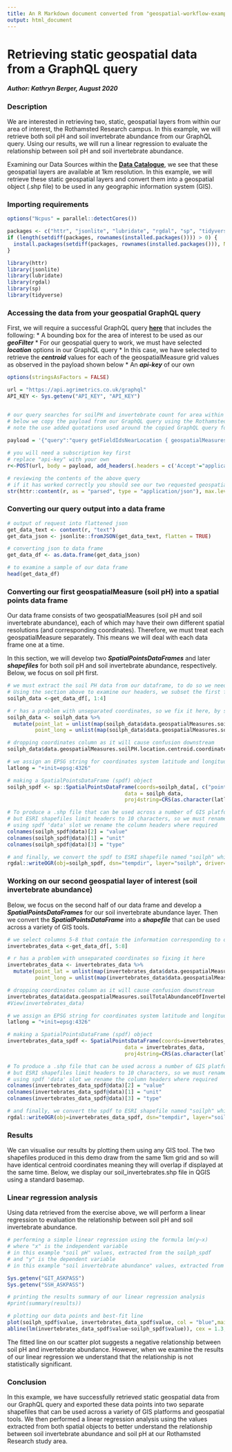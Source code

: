 ```yaml
---
title: An R Markdown document converted from "geospatial-workflow-examples/Rothamsted_static_geospatial_query_demo.ipynb"
output: html_document
---
```


# Retrieving static geospatial data from a GraphQL query
##### Author: Kathryn Berger, August 2020

### Description

We are interested in retrieving two, static, geospatial layers from within our area of interest, the Rothamsted Research campus. In this example, we will retrieve both soil pH and soil invertebrate abundance from our GraphQL query. Using our results, we will run a linear regression to evaluate the relationship between soil pH and soil invertebrate abundance.

Examining our Data Sources within the __[Data Catalogue](https://app.agrimetrics.co.uk/catalog/data-sets)__, we see that these geospatial layers are available at 1km resolution. In this example, we will retrieve these static geospatial layers and convert them into a geospatial object (.shp file) to be used in any geographic information system (GIS).

### Importing requirements

```r

options("Ncpus" = parallel::detectCores())

packages <- c("httr", "jsonlite", "lubridate", "rgdal", "sp", "tidyverse")
if (length(setdiff(packages, rownames(installed.packages()))) > 0) {
  install.packages(setdiff(packages, rownames(installed.packages())), Ncpus=getOption("Ncpus", 1L), INSTALL_opts = '--no-lock', clean = TRUE)  
}

library(httr)
library(jsonlite)
library(lubridate)
library(rgdal)     
library(sp)
library(tidyverse)
```

### Accessing the data from your geospatial GraphQL query

First, we will require a successful GraphQL query __[here](https://app.agrimetrics.co.uk/graph-explorer
)__ that includes the following: 
* A bounding box for the area of interest to be used as our ***geoFilter***
* For our geospatial query to work, we must have selected ***location*** options in our GraphQL query
* In this case, we have selected to retrieve the ***centroid*** values for each of the geospatialMeasure grid values as observed in the payload shown below
* An ***api-key*** of our own

```r
options(stringsAsFactors = FALSE)

url = "https://api.agrimetrics.co.uk/graphql"
API_KEY <- Sys.getenv("API_KEY", "API_KEY")


# our query searches for soilPH and invertebrate count for area within defined polygon geospatial filter
# below we copy the payload from our GraphQL query using the Rothamsted bounding box for our geoFilter
# note the use added quotations used around the copied GraphQL query for reading into R
 
payload = '{"query":"query getFieldIdsNearLocation { geospatialMeasures(geoFilter: {location: {type: Polygon, coordinates: [[[-0.401073,51.80076],[-0.356222,51.80076],[-0.356222,51.819771],[-0.401073,51.819771],[-0.401073,51.80076]]]}}) { soilPH { unit value location { centroid } } soilTotalAbundanceOfInvertebrates { unit value location { centroid } } } } "}'

# you will need a subscription key first
# replace "api-key" with your own
r<-POST(url, body = payload, add_headers(.headers = c('Accept'="application/json",'Ocp-Apim-Subscription-Key'= API_KEY,'Content-Type'="application/json",'Accept-Encoding'="gzip, deflate, br")))

# reviewing the contents of the above query 
# if it has worked correctly you should see our two requested geospatialMeasures (soil PH and invertebrate abundance) below
str(httr::content(r, as = "parsed", type = "application/json"), max.level = 3)
```

### Converting our query output into a data frame 

```r
# output of request into flattened json
get_data_text <- content(r, "text")
get_data_json <- jsonlite::fromJSON(get_data_text, flatten = TRUE)

# converting json to data frame
get_data_df <- as.data.frame(get_data_json)

# to examine a sample of our data frame  
head(get_data_df)
```

### Converting our first geospatialMeasure (soil pH)  into a spatial points data frame

Our data frame consists of two geospatialMeasures (soil pH and soil invertebrate abundance), each of which may have their own different spatial resolutions (and corresponding coordinates). Therefore, we must treat each geospatialMeasure separately. This means we will deal with each data frame one at a time.  

In this section, we will develop two ***SpatialPointsDataFrames*** and later ***shapefiles*** for both soil pH and soil invertebrate abundance, respectively. 
Below, we focus on soil pH first.

```r
# we must extract the soil PH data from our dataframe, to do so we need to know which columns correspond 
# Using the section above to examine our headers, we subset the first four columns to focus on soil PH
soilph_data <-get_data_df[, 1:4]

# r has a problem with unseparated coordinates, so we fix it here, by separating them 
soilph_data <- soilph_data %>%
  mutate(point_lat = unlist(map(soilph_data$data.geospatialMeasures.soilPH.location.centroid.coordinates,2)),
         point_long = unlist(map(soilph_data$data.geospatialMeasures.soilPH.location.centroid.coordinates,1)))

# dropping coordinates column as it will cause confusion downstream
soilph_data$data.geospatialMeasures.soilPH.location.centroid.coordinates <- NULL

# we assign an EPSG string for coordinates system latitude and longitude
latlong = "+init=epsg:4326"

# making a SpatialPointsDataFrame (spdf) object
soilph_spdf <- sp::SpatialPointsDataFrame(coords=soilph_data[, c("point_long", "point_lat")],
                                      data = soilph_data, 
                                      proj4string=CRS(as.character(latlong)))

# To produce a .shp file that can be used across a number of GIS platforms we convert the spdf object to a .shp file
# but ESRI shapefiles limit headers to 10 characters, so we must rename them here using our knowledge of the column headers
# using spdf 'data' slot we rename the column headers where required
colnames(soilph_spdf@data)[2] = "value"
colnames(soilph_spdf@data)[1] = "unit"
colnames(soilph_spdf@data)[3] = "type"

# and finally, we convert the spdf to ESRI shapefile named "soilph" which we save in our tempdir folder
rgdal::writeOGR(obj=soilph_spdf, dsn="tempdir", layer="soilph", driver="ESRI Shapefile", overwrite_layer = TRUE) 
```

### Working on our second geospatial layer of interest (soil invertebrate abundance)
 
Below, we focus on the second half of our data frame and develop a ***SpatialPointsDataFrames*** for our soil invertebrate abundance layer. Then we convert the ***SpatialPointsDataFrame*** into a ***shapefile*** that can be used across a variety of GIS tools. 

```r
# we select columns 5-8 that contain the information corresponding to our soil invertebrate abundance layer
invertebrates_data <-get_data_df[, 5:8]

# r has a problem with unseparated coordinates so fixing it here
invertebrates_data <- invertebrates_data %>%
  mutate(point_lat = unlist(map(invertebrates_data$data.geospatialMeasures.soilTotalAbundanceOfInvertebrates.location.centroid.coordinates,2)),
         point_long = unlist(map(invertebrates_data$data.geospatialMeasures.soilTotalAbundanceOfInvertebrates.location.centroid.coordinates,1)))

# dropping coordinates column as it will cause confusion downstream
invertebrates_data$data.geospatialMeasures.soilTotalAbundanceOfInvertebrates.location.centroid.coordinates <- NULL
#View(invertebrates_data)

# we assign an EPSG string for coordinates system latitude and longitude
latlong = "+init=epsg:4326"

# making a SpatialPointsDataFrame (spdf) object
invertebrates_data_spdf <- SpatialPointsDataFrame(coords=invertebrates_data[, c("point_long", "point_lat")],
                                      data = invertebrates_data, 
                                      proj4string=CRS(as.character(latlong)))

# To produce a .shp file that can be used across a number of GIS platforms we convert the spdf object to a .shp file
# but ESRI shapefiles limit headers to 10 characters, so we must rename them here using our knowledge of the column headers
# using spdf 'data' slot we rename the column headers where required
colnames(invertebrates_data_spdf@data)[2] = "value"
colnames(invertebrates_data_spdf@data)[1] = "unit"
colnames(invertebrates_data_spdf@data)[3] = "type"

# and finally, we convert the spdf to ESRI shapefile named "soilph" which we save in our tempdir folder
rgdal::writeOGR(obj=invertebrates_data_spdf, dsn="tempdir", layer="soil_invertebrates", driver="ESRI Shapefile", overwrite_layer = TRUE) 
```

### Results
 
We can visualise our results by plotting them using any GIS tool. The two shapefiles produced in this demo draw from the same 1km grid and so will have identical centroid coordinates meaning they will overlap if displayed at the same time. Below, we display our soil_invertebrates.shp file in QGIS using a standard basemap. 

<!-- ![rothamsted_invertebrates_demo.png](attachment:rothamsted_invertebrates_demo.png) -->

### Linear regression analysis 

Using data retrieved from the exercise above, we will perform a linear regression to evaluation the relationship between soil pH and soil invertebrate abundance.

```r
# performing a simple linear regression using the formula lm(y~x)
# where "x" is the independent variable
# in this example "soil pH" values, extracted from the soilph_spdf
# and "y" is the dependent variable
# in this example "soil invertebrate abundance" values, extracted from the invertebrates_data_spdf

Sys.getenv("GIT_ASKPASS")
Sys.getenv("SSH_ASKPASS")

# printing the results summary of our linear regression analysis
#print(summary(results))

# plotting our data points and best-fit line
plot(soilph_spdf$value, invertebrates_data_spdf$value, col = "blue",main = "Soil Invertebrate Abundance vs. Soil pH Regression",
abline(lm(invertebrates_data_spdf$value~soilph_spdf$value)), cex = 1.3, pch = 16, xlab = "Soil pH", ylab = "Soil Invertebrate Abundance")
```

The fitted line on our scatter plot suggests a negative relationship between soil pH and invertebrate abundance. However, when we examine the results of our linear regression we understand that the relationship is not statistically significant. 

### Conclusion
 
In this example, we have successfully retrieved static geospatial data from our GraphQL query and exported these data points into two separate shapefiles that can be used across a variety of GIS platforms and geospatial tools. We then performed a linear regression analysis using the values extracted from both spatial objects to better understand the relationship between soil invertebrate abundance and soil pH at our Rothamsted Research study area. 

